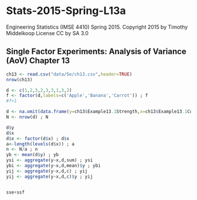 # Stats-2015-Spring-L13a
Engineering Statistics (IMSE 4410) Spring 2015. 
Copyright 2015 by Timothy Middelkoop License CC by SA 3.0

## Single Factor Experiments: Analysis of Variance (AoV) Chapter 13

```r
ch13 <- read.csv("data/5e/ch13.csv",header=TRUE)
nrow(ch13)

d <- c(1,2,3,2,3,3,1,3,2)
f <- factor(d,labels=c('Apple','Banana','Carrot')) ; f
#f+1

d <- na.omit(data.frame(y=ch13$Example13.1Strength,x=ch13$Example13.1Concentration))
N <- nrow(d) ; N

d$y
d$x
d$x <- factor(d$x) ; d$x
a<-length(levels(d$x)) ; a
n <- N/a ; n
yb <- mean(d$y) ; yb
ysi <- aggregate(y~x,d,sum) ; ysi
ybi <- aggregate(y~x,d,mean)$y ; ybi
yij <- aggregate(y~x,d,c) ; yij
yij <- aggregate(y~x,d,c)$y ; yij


sse+ssf


```

